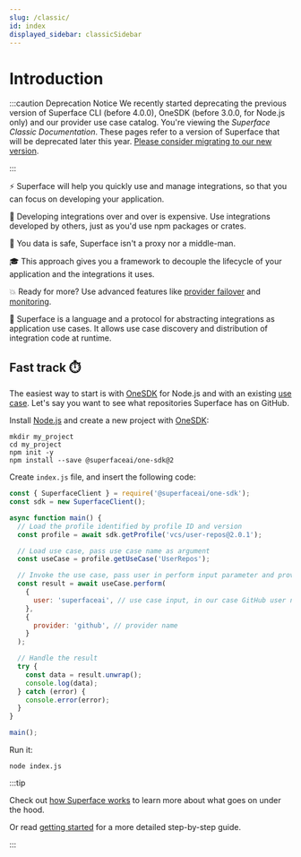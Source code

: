 ```yaml
---
slug: /classic/
id: index
displayed_sidebar: classicSidebar
---
```


# Introduction

:::caution Deprecation Notice
We recently started deprecating the previous version of Superface CLI (before 4.0.0), OneSDK (before 3.0.0, for Node.js only) and our provider use case catalog. You're viewing the _Superface Classic Documentation_. These pages refer to a version of Superface that will be deprecated later this year. [Please consider migrating to our new version](../../docs).

:::

⚡️ Superface will help you quickly use and manage integrations, so that you can focus on developing your application.

💸 Developing integrations over and over is expensive. Use integrations developed by others, just as you'd use npm packages or crates.

🔐 You data is safe, Superface isn't a proxy nor a middle-man.

🎓 This approach gives you a framework to decouple the lifecycle of your application and the integrations it uses.

💥 Ready for more? Use advanced features like [provider failover](./guides/using-multiple-providers.mdx#failover) and [monitoring](./guides/integrations-monitoring.mdx).

🧐 Superface is a language and a protocol for abstracting integrations as application use cases. It allows use case discovery and distribution of integration code at runtime.

## Fast track ⏱️

The easiest way to start is with [OneSDK](https://github.com/superfaceai/one-sdk-js) for Node.js and with an existing [use case](../reference/glossary.md#usecase). Let's say you want to see what repositories Superface has on GitHub.

Install [Node.js](https://nodejs.org/en/download/) and create a new project with [OneSDK](https://github.com/superfaceai/one-sdk-js):

```shell
mkdir my_project
cd my_project
npm init -y
npm install --save @superfaceai/one-sdk@2
```

Create `index.js` file, and insert the following code:

```js
const { SuperfaceClient } = require('@superfaceai/one-sdk');
const sdk = new SuperfaceClient();

async function main() {
  // Load the profile identified by profile ID and version
  const profile = await sdk.getProfile('vcs/user-repos@2.0.1');

  // Load use case, pass use case name as argument
  const useCase = profile.getUseCase('UserRepos');

  // Invoke the use case, pass user in perform input parameter and provider name in perform options
  const result = await useCase.perform(
    {
      user: 'superfaceai', // use case input, in our case GitHub user name
    },
    {
      provider: 'github', // provider name
    }
  );

  // Handle the result
  try {
    const data = result.unwrap();
    console.log(data);
  } catch (error) {
    console.error(error);
  }
}

main();
```

Run it:

```shell
node index.js
```

:::tip

Check out [how Superface works](./how-superface-works.mdx) to learn more about what goes on under the hood.

Or read [getting started](./getting-started.mdx) for a more detailed step-by-step guide.

:::
